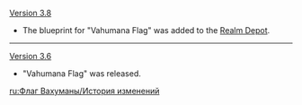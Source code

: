 {{Change History/Header}}
[[Version 3.8]]
* The blueprint for "Vahumana Flag" was added to the [[Realm Depot]].
----
[[Version 3.6]]
* "Vahumana Flag" was released.
<noinclude>
[[ru:Флаг Вахуманы/История изменений]]
</noinclude>